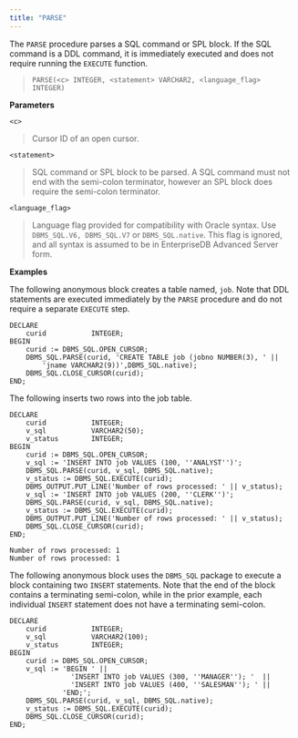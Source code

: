 ```yaml
---
title: "PARSE"
---
```


The `PARSE` procedure parses a SQL command or SPL block. If the SQL command is a DDL command, it is immediately executed and does not require running the `EXECUTE` function.

> `PARSE(<c> INTEGER, <statement> VARCHAR2, <language_flag> INTEGER)`

**Parameters**

`<c>`

> Cursor ID of an open cursor.

`<statement>`

> SQL command or SPL block to be parsed. A SQL command must not end with the semi-colon terminator, however an SPL block does require the semi-colon terminator.

`<language_flag>`

> Language flag provided for compatibility with Oracle syntax. Use `DBMS_SQL.V6, DBMS_SQL.V7` or `DBMS_SQL.native`. This flag is ignored, and all syntax is assumed to be in EnterpriseDB Advanced Server form.

**Examples**

The following anonymous block creates a table named, `job`. Note that DDL statements are executed immediately by the `PARSE` procedure and do not require a separate `EXECUTE` step.

``` text
DECLARE
    curid           INTEGER;
BEGIN
    curid := DBMS_SQL.OPEN_CURSOR;
    DBMS_SQL.PARSE(curid, 'CREATE TABLE job (jobno NUMBER(3), ' ||
        'jname VARCHAR2(9))',DBMS_SQL.native);
    DBMS_SQL.CLOSE_CURSOR(curid);
END;
```

The following inserts two rows into the job table.

``` text
DECLARE
    curid           INTEGER;
    v_sql           VARCHAR2(50);
    v_status        INTEGER;
BEGIN
    curid := DBMS_SQL.OPEN_CURSOR;
    v_sql := 'INSERT INTO job VALUES (100, ''ANALYST'')';
    DBMS_SQL.PARSE(curid, v_sql, DBMS_SQL.native);
    v_status := DBMS_SQL.EXECUTE(curid);
    DBMS_OUTPUT.PUT_LINE('Number of rows processed: ' || v_status);
    v_sql := 'INSERT INTO job VALUES (200, ''CLERK'')';
    DBMS_SQL.PARSE(curid, v_sql, DBMS_SQL.native);
    v_status := DBMS_SQL.EXECUTE(curid);
    DBMS_OUTPUT.PUT_LINE('Number of rows processed: ' || v_status);
    DBMS_SQL.CLOSE_CURSOR(curid);
END;

Number of rows processed: 1
Number of rows processed: 1
```

The following anonymous block uses the `DBMS_SQL` package to execute a block containing two `INSERT` statements. Note that the end of the block contains a terminating semi-colon, while in the prior example, each individual `INSERT` statement does not have a terminating semi-colon.

``` text
DECLARE
    curid           INTEGER;
    v_sql           VARCHAR2(100);
    v_status        INTEGER;
BEGIN
    curid := DBMS_SQL.OPEN_CURSOR;
    v_sql := 'BEGIN ' ||
               'INSERT INTO job VALUES (300, ''MANAGER''); '  ||
               'INSERT INTO job VALUES (400, ''SALESMAN''); ' ||
             'END;';
    DBMS_SQL.PARSE(curid, v_sql, DBMS_SQL.native);
    v_status := DBMS_SQL.EXECUTE(curid);
    DBMS_SQL.CLOSE_CURSOR(curid);
END;
```
